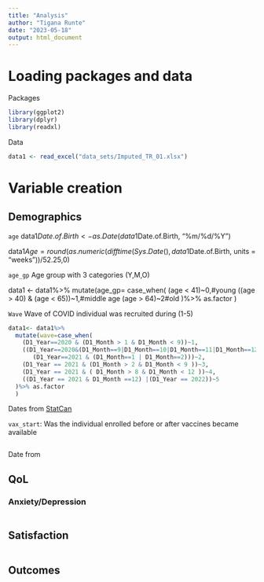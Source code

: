 ```yaml
---
title: "Analysis"
author: "Tigana Runte"
date: "2023-05-18"
output: html_document
---
```


# Loading packages and data

Packages

```r
library(ggplot2)
library(dplyr)
library(readxl)

```

Data

```r
data1 <- read_excel("data_sets/Imputed_TR_01.xlsx")
```

# Variable creation

## Demographics

`age` data1$Date.of.Birth <- as.Date(data1$Date.of.Birth, "%m/%d/%Y")

data1$Age = round(as.numeric(difftime(Sys.Date(),data1$Date.of.Birth, units = "weeks"))/52.25,0)

`age_gp` Age group with 3 categories (Y,M,O)

data1 <- data1%>%
  mutate(age_gp= case_when(
    (age <  41)~0,#young
    ((age > 40) & (age < 65))~1,#middle age
    (age > 64)~2#old
  )%>% as.factor 
           )

`Wave` Wave of COVID individual was recruited during (1-5)

```r
data1<- data1%>%
  mutate(wave=case_when(
    (D1_Year==2020 & (D1_Month > 1 & D1_Month < 9))~1,
    ((D1_Year==2020&(D1_Month==9|D1_Month==10|D1_Month==11|D1_Month==12))|
       (D1_Year==2021 & (D1_Month==1 | D1_Month==2)))~2,
    (D1_Year == 2021 & (D1_Month > 2 & D1_Month < 9 ))~3,
    (D1_Year == 2021 & ( D1_Month > 8 & D1_Month < 12 ))~4,
    ((D1_Year == 2021 & D1_Month ==12) |(D1_Year == 2022))~5
  )%>% as.factor
  )
```
Dates from [StatCan](https://www150.statcan.gc.ca/n1/pub/11-631-x/11-631-x2022001-eng.htm){.uri}

`vax_start`: Was the individual enrolled before or after vaccines became available 
```r

```
Date from 

## QoL

### Anxiety/Depression

```r

```

## Satisfaction

```r

```

## Outcomes

```r

```
